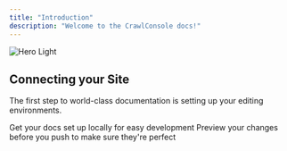 ```yaml
---
title: "Introduction"
description: "Welcome to the CrawlConsole docs!"
---
```


<img
  className="block dark:hidden"
  src="/images/hero-light.png"
  alt="Hero Light"
/>

## Connecting your Site

The first step to world-class documentation is setting up your editing environments.

<CardGroup cols={2}>
  <Card title="Edit Your Docs" icon="pen-to-square" href="https://mintlify.com/docs/quickstart">
    Get your docs set up locally for easy development
  </Card>
  <Card title="Preview Changes" icon="image" href="https://mintlify.com/docs/development">
    Preview your changes before you push to make sure they're perfect
  </Card>
</CardGroup>
